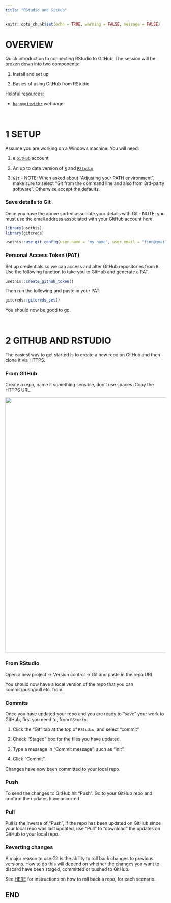 ```yaml
---
title: "RStudio and GitHub"
---
```


```r
knitr::opts_chunk$set(echo = TRUE, warning = FALSE, message = FALSE)
```

# OVERVIEW

Quick introduction to connecting RStudio to GitHub. The session will be broken down into two components:

1.  Install and set up

2.  Basics of using GitHub from RStudio

Helpful resources:

-   [`happygitwithr`](https://happygitwithr.com/) webpage

<br>

# 1 SETUP

Assume you are working on a Windows machine. You will need:

1.  a [`GitHub`](https://github.com/) account

2.  An up to date version of [`R`](https://www.r-project.org/) and [`RStudio`](https://posit.co/download/rstudio-desktop/)

3.  [`Git`](https://gitforwindows.org/) - NOTE: When asked about “Adjusting your PATH environment”, make sure to select “Git from the command line and also from 3rd-party software”. Otherwise accept the defaults.

### Save details to Git

Once you have the above sorted associate your details with Git - NOTE: you must use the email address associated with your GitHub account here.

```r
library(usethis)
library(gitcreds)

usethis::use_git_config(user.name = "my name", user.email = "finn@gmail.com")
```

### Personal Access Token (PAT)

Set up credentials so we can access and alter GitHub repositories from `R`. Use the following function to take you to GitHub and generate a PAT.

```r
usethis::create_github_token()
```

Then run the following and paste in your PAT.

```r
gitcreds::gitcreds_set()
```

You should now be good to go.

<br>

# 2 GITHUB AND RSTUDIO

The easiest way to get started is to create a new repo on GitHub and then clone it via HTTPS.

### From GitHub

Create a repo, name it something sensible, don't use spaces. Copy the HTTPS URL.

![](docs/assets/github_repo_clone.png){width="800"}

### From RStudio

Open a new project -\> Version control -\> Git and paste in the repo URL.

You should now have a local version of the repo that you can commit/push/pull etc. from.

### Commits

Once you have updated your repo and you are ready to "save" your work to GitHub, first you need to, from `RStudio`:

1.  Click the “Git” tab at the top of `RStudio`, and select "commit"

2.  Check “Staged” box for the files you have updated.

3.  Type a message in “Commit message”, such as “init”.

4.  Click “Commit”.

Changes have now been committed to your local repo.

### Push

To send the changes to GitHub hit "Push". Go to your GitHub repo and confirm the updates have occurred.

### Pull

Pull is the inverse of "Push", if the repo has been updated on GitHub since your local repo was last updated, use "Pull" to "download" the updates on GitHub to your local repo.

### Reverting changes

A major reason to use Git is the ability to roll back changes to previous versions.
How to do this will depend on whether the changes you want to discard have been staged,
committed or pushed to GitHub.

See [HERE](https://intro2r.com/use_git.html#undo) for instructions on how to roll
back a repo, for each scenario.

## END
